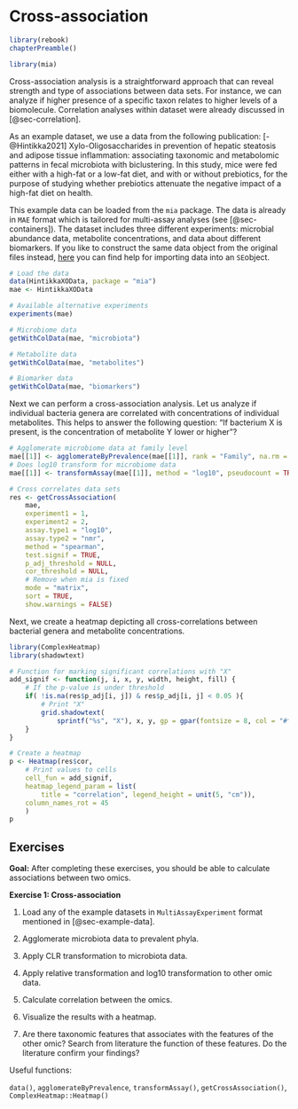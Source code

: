 # Cross-association {#sec-cross-correlation}

```r
library(rebook)
chapterPreamble()
```

```r
library(mia)
```

Cross-association analysis is a straightforward approach that can
reveal strength and type of associations between data sets. For instance,
we can analyze if higher presence of a specific taxon relates to higher
levels of a biomolecule. Correlation analyses within dataset were already
discussed in [@sec-correlation].

As an example dataset, we use a data from the following publication:
[-@Hintikka2021] Xylo-Oligosaccharides in prevention of hepatic
steatosis and adipose tissue inflammation: associating taxonomic and
metabolomic patterns in fecal microbiota with biclustering.
In this study, mice were fed either with a high-fat or a low-fat diet,
and with or without prebiotics, for the purpose of studying whether prebiotics
attenuate the negative impact of a high-fat diet on health.

This example data can be loaded from the `mia` package. The data is
already in `MAE` format which is tailored for multi-assay analyses
(see [@sec-containers]). The dataset includes three different experiments:
microbial abundance data, metabolite concentrations, and data about
different biomarkers. If you like to construct the same data object from the
original files instead, [here]([@sec-loading-experimental-microbiome-data]) 
you can find help for importing data into an `SE`object.

```r
# Load the data
data(HintikkaXOData, package = "mia")
mae <- HintikkaXOData
```

```r
# Available alternative experiments
experiments(mae)
```

```r
# Microbiome data
getWithColData(mae, "microbiota")
```

```r
# Metabolite data
getWithColData(mae, "metabolites")
```

```r
# Biomarker data
getWithColData(mae, "biomarkers")
```

Next we can perform a cross-association analysis. Let us analyze if
individual bacteria genera are correlated with concentrations of
individual metabolites. This helps to answer the following question: "If
bacterium X is present, is the concentration of metabolite Y lower or higher"?

```r
# Agglomerate microbiome data at family level
mae[[1]] <- agglomerateByPrevalence(mae[[1]], rank = "Family", na.rm = TRUE)
# Does log10 transform for microbiome data
mae[[1]] <- transformAssay(mae[[1]], method = "log10", pseudocount = TRUE)

# Cross correlates data sets
res <- getCrossAssociation(
    mae,
    experiment1 = 1,
    experiment2 = 2,
    assay.type1 = "log10",
    assay.type2 = "nmr",
    method = "spearman",
    test.signif = TRUE,
    p_adj_threshold = NULL,
    cor_threshold = NULL,
    # Remove when mia is fixed
    mode = "matrix",
    sort = TRUE,
    show.warnings = FALSE)
```

Next, we create a heatmap depicting all cross-correlations between bacterial
genera and metabolite concentrations.

```r
library(ComplexHeatmap)
library(shadowtext)

# Function for marking significant correlations with "X"
add_signif <- function(j, i, x, y, width, height, fill) {
    # If the p-value is under threshold
    if( !is.na(res$p_adj[i, j]) & res$p_adj[i, j] < 0.05 ){
        # Print "X"
        grid.shadowtext(
            sprintf("%s", "X"), x, y, gp = gpar(fontsize = 8, col = "#f5f5f5"))
    }
}

# Create a heatmap
p <- Heatmap(res$cor,
    # Print values to cells
    cell_fun = add_signif,
    heatmap_legend_param = list(
        title = "correlation", legend_height = unit(5, "cm")),
    column_names_rot = 45
    )
p
```

::: {.callout-tip icon=false}
## Exercises

**Goal:** After completing these exercises, you should be able to calculate
associations between two omics.

**Exercise 1: Cross-association**

1. Load any of the example datasets in `MultiAssayExperiment` format mentioned
in [@sec-example-data].

2. Agglomerate microbiota data to prevalent phyla.

3. Apply CLR transformation to microbiota data.

4. Apply relative transformation and log10 transformation to other omic data.

5. Calculate correlation between the omics.

6. Visualize the results with a heatmap.

7. Are there taxonomic features that associates with the features of the other
omic? Search from literature the function of these features. Do the literature
confirm your findings?

Useful functions:

`data()`, `agglomerateByPrevalence`, `transformAssay()`,
`getCrossAssociation()`, `ComplexHeatmap::Heatmap()`

:::
